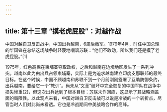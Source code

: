 ```yaml
---
---
---
```

title: 第十三章 “摸老虎屁股”：对越作战
---




中国对越自卫反击战中，中国出兵越南，6周后撤军。1979年4月，时任中国总理的华国锋在总结这场战争时轻蔑地嘲讽苏联：“他们不敢动，所以我们还是摸了老虎屁股。”[1]

1975年，红色高棉在柬埔寨夺取政权，之后和越南在边境地区发生了一系列冲突。越南以此为由出兵占领柬埔寨，实际上是为追求越南建立印度支那联邦的最终目标。在这个时候，中国不顾越南和苏联不到一个月前刚刚签署了互助防御条约，出兵越南，要给它一个“教训”。尚未从“文革”破坏中完全恢复的中国军队在战争中损失惨重[2]，但这次出兵达到了根本目标：苏联未作回应，这显示了其战略涵盖面的局限性。以此观点来看，中国对越自卫反击战可以说是冷战的一个转折点，尽管当时人们对此尚未看透。它也是冷战期间中美战略合作的高峰。
